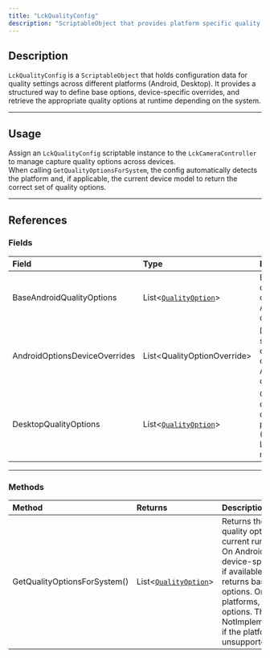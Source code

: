 ```yaml
---
title: "LckQualityConfig"
description: "ScriptableObject that provides platform specific quality configurations to the LCK tablet."
---
```


## Description

`LckQualityConfig` is a `ScriptableObject` that holds configuration data for quality settings across different platforms (Android, Desktop). It provides a structured way to define base options, device-specific overrides, and retrieve the appropriate quality options at runtime depending on the system.

---

## Usage

Assign an `LckQualityConfig` scriptable instance to the `LckCameraController` to manage capture quality options across devices.\
When calling `GetQualityOptionsForSystem`, the config automatically detects the platform and, if applicable, the current device model to return the correct set of quality options.

---

## References

### Fields

| Field                         | Type                          | Description                                                    |
| :---------------------------- | :---------------------------- | :------------------------------------------------------------- |
| BaseAndroidQualityOptions     | List\<[`QualityOption`](/api-reference/QualityOption)\>         | Base quality options for Android devices.                      |
| AndroidOptionsDeviceOverrides | List\<QualityOptionOverride\> | Device-specific override options for Android devices.          |
| DesktopQualityOptions         | List\<[`QualityOption`](/api-reference/QualityOption)\>         | Quality options for desktop platforms (Windows, Linux, macOS). |

---

### Methods

| Method                       | Returns               | Description                                                                                                                                                                                                                                                                                     |
| :--------------------------- | :-------------------- | :---------------------------------------------------------------------------------------------------------------------------------------------------------------------------------------------------------------------------------------------------------------------------------------------- |
| GetQualityOptionsForSystem() | List\<[`QualityOption`](/api-reference/QualityOption)\> | Returns the appropriate quality options for the current runtime platform. On Android, may return device-specific overrides if available; otherwise, returns base Android options. On desktop platforms, returns desktop options. Throws NotImplementedException if the platform is unsupported. |
